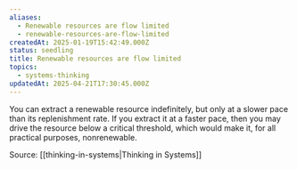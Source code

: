 ```yaml
---
aliases:
  - Renewable resources are flow limited
  - renewable-resources-are-flow-limited
createdAt: 2025-01-19T15:42:49.000Z
status: seedling
title: Renewable resources are flow limited
topics:
  - systems-thinking
updatedAt: 2025-04-21T17:30:45.000Z
---
```

You can extract a renewable resource indefinitely, but only at a slower pace than its replenishment rate. If you extract it at a faster pace, then you may drive the resource below a critical threshold, which would make it, for all practical purposes, nonrenewable.

Source: [[thinking-in-systems|Thinking in Systems]]
